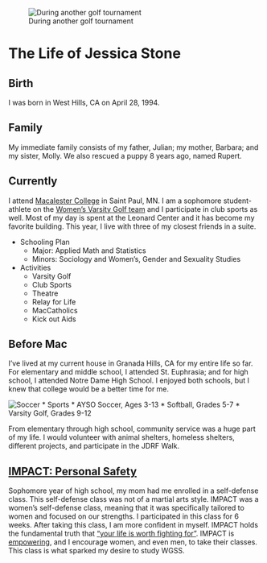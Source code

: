 ![During another golf tournament](http://athletics.macalester.edu/images/2012/9/16/rp_primary_jessica_stone_putt.jpg)

The Life of Jessica Stone
=========================

## Birth

I was born in West Hills, CA on April 28, 1994. 

## Family

My immediate family consists of my father, Julian; my mother, Barbara; and my sister, Molly. We also rescued a puppy 8 years ago, named Rupert.  


## Currently

I attend [Macalester College](http://www.macalester.edu) in Saint Paul, MN. I am a sophomore student-athlete on the [Women's Varsity Golf team](http://www.youtube.com/watch?v=tDgIm25b3_M) and I participate in club sports as well. Most of my day is spent at the Leonard Center and it has become my favorite building. This year, I live with three of my closest friends in a suite. 

* Schooling Plan
    * Major: Applied Math and Statistics
    * Minors: Sociology and Women's, Gender and Sexuality Studies
* Activities
    * Varsity Golf
    * Club Sports
    * Theatre
    * Relay for Life
    * MacCatholics
    * Kick out Aids

## Before Mac

I've lived at my current house in Granada Hills, CA for my entire life so far. For elementary and middle school, I attended St. Euphrasia; and for high school, I attended Notre Dame High School. I enjoyed both schools, but I knew that college would be a better time for me. 

![Soccer](http://artie.com/20031215/arg-soccer-ball-zoomup-url.gif)
* Sports
    * AYSO Soccer, Ages 3-13
    * Softball, Grades 5-7
    * Varsity Golf, Grades 9-12
    
From elementary through high school, community service was a huge part of my life. I would volunteer with animal shelters, homeless shelters, different projects, and participate in the JDRF Walk. 

## [IMPACT: Personal Safety](http://www.impactpersonalsafety.com/)

Sophomore year of high school, my mom had me enrolled in a self-defense class. This self-defense class was not of a martial arts style. IMPACT was a women's self-defense class, meaning that it was specifically tailored to women and focused on our strengths. I participated in this class for 6 weeks. After taking this class, I am more confident in myself. IMPACT holds the fundamental truth that ["your life is worth fighting for"](http://www.impactpersonalsafety.com/impact/who-we-are/). IMPACT is [empowering](http://www.impactpersonalsafety.com/impact/why/), and I encourage women, and even men, to take their classes. This class is what sparked my desire to study WGSS. 